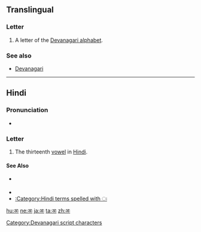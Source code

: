 ==Translingual==

===Letter===
{{mul-letter|sc=Deva}}

# A letter of the [[Devanagari alphabet]].

===See also===
* [[w:Devanagari|Devanagari]]

----

==Hindi==

===Pronunciation===
* {{IPA|/əh/|lang=hi}}

===Letter===
{{head|hi|letter}}

# {{lbl|hi|rare}} The thirteenth [[vowel]] in [[Hindi]].

====See Also====
* {{sense|matra}} {{l|hi|ः|tr=ah}}
* {{list:Devanagari script letters/hi}}
* [[:Category:Hindi terms spelled with ः]]

[[Category:Devanagari script characters]]

[[hu:अः]]
[[ne:अः]]
[[ja:अः]]
[[ta:अः]]
[[zh:अः]]
